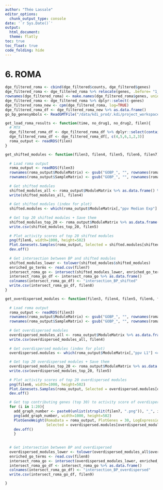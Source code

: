 ```yaml
---
author: "Théo Lassale"
editor_options: 
  chunk_output_type: console
date: '`r Sys.Date()`'
output:
  html_document:
  theme: flatly
toc: true
toc_float: true
code_folding: hide
---
```



# **6. ROMA **{.tabset .tabset-fade .tabset-pills}


```r
dge_filtered_roma <- cbind(dge_filtered$counts, dge_filtered$genes)
dge_filtered_roma <- dge_filtered_roma %>% relocate(genes, .before= "1_MTX1_3h")
rownames(dge_filtered_roma) <- make.names(dge_filtered_roma$genes, unique=TRUE)
dge_filtered_roma <- dge_filtered_roma %>% dplyr::select(-genes)
dge_filtered_roma_new <- cpm(dge_filtered_roma, log=TRUE)
dge_filtered_roma_df <- dge_filtered_roma_new %>% as.data.frame()
go_bp_genesymbols <- ReadGMTFile("/data/kdi_prod/.kdi/project_workspace_0/1929/acl/01.00/go_bp_genesymbol.gmt/")
```


```r
get_load_roma_results <- function(time, no_drug1, no_drug2, filen){
  # MTX
  dge_filtered_roma_df <- dge_filtered_roma_df %>% dplyr::select(contains(time) & !contains(no_drug1) & !contains(no_drug2))
  dge_filtered_roma_df <- dge_filtered_roma_df[, c(4,5,6,1,2,3)]
  roma_output <- readRDS(filen)
}
```

```r
get_shifted_modules <- function(filen3, filen4, filen5, filen6, filen7){
  
  # Load roma output
  roma_output <- readRDS(filen3)
  rownames(roma_output$ModuleMatrix) <- gsub("GOBP_", "", rownames(roma_output$ModuleMatrix))
  rownames(roma_output$SampleMatrix) <- gsub("GOBP_", "", rownames(roma_output$SampleMatrix))
  
  # Get shifted modules
  shifted_modules_all <- roma_output$ModuleMatrix %>% as.data.frame() %>% dplyr::filter(`ppv Median Exp`<= 0.05) %>% rownames_to_column("shifted_modules") %>% dplyr::arrange(`ppv Median Exp`, desc(abs(`Median Exp`)))
  write(shifted_modules_all, filen4)
  
  # Get shifted modules (index for plot)
  shifted.modules <- which(roma_output$ModuleMatrix[,"ppv Median Exp"] <= 0.05)
  
  # Get top 20 shifted modules + Save them
  shifted_modules_top_20 <- roma_output$ModuleMatrix %>% as.data.frame() %>% dplyr::filter(`ppv Median Exp`<= 0.05) %>% rownames_to_column("shifted_modules") %>% dplyr::arrange(`ppv Median Exp`, desc(abs(`Median Exp`))) %>% dplyr::slice(1:20)
  write.csv(shifted_modules_top_20, filen5)
  
  # Plot activity scores of top 20 shifted modules
  png(filen6, width=1000, height=502)
  Plot.Genesets.Samples(roma_output, Selected = shifted.modules[shifted_modules_top_20$shifted_modules], cluster_cols = TRUE)
  dev.off()
  
  # Get intersection between BP and shifted modules
  shifted_modules_lower <- tolower(shifted_modules$shifted_modules)
  enriched_go_terms <- read.csv(filen7)
  intersect_roma_go <- intersect(shifted_modules_lower, enriched_go_terms$Description)
  intersect_roma_go_df <- intersect_roma_go %>% as.data.frame()
  colnames(intersect_roma_go_df) <- "intersection_BP_shifted"
  write.csv(intersect_roma_go_df, filen8)
}
```


```r
get_overdispersed_modules <- function(filen3, filen4, filen5, filen6, filen7, filen8, filen9){
  
  # Load roma output
  roma_output <- readRDS(filen3)
  rownames(roma_output$ModuleMatrix) <- gsub("GOBP_", "", rownames(roma_output$ModuleMatrix))
  rownames(roma_output$SampleMatrix) <- gsub("GOBP_", "", rownames(roma_output$SampleMatrix))
  
  # Get overdispersed modules
  overdispersed_modules_all <- roma_output$ModuleMatrix %>% as.data.frame() %>% dplyr::filter(`ppv L1`<= 0.05 & `ppv Median Exp` > 0.05) %>% rownames_to_column("overdispersed_modules") %>% dplyr::arrange(`ppv L1`, desc(`L1`))
  write.csv(overdispersed_modules_all, filen4)
  
  # Get overdispersed modules (index for plot)
  overdispersed.modules <- which(roma_output$ModuleMatrix[,"ppv L1"] <= 0.05)

  # Get top 20 overdispersed modules + Save them
  overdispersed_modules_top_20 <- roma_output$ModuleMatrix %>% as.data.frame() %>% dplyr::filter(`ppv L1`<= 0.05) %>% rownames_to_column("overdispersed_modules") %>% dplyr::arrange(`ppv L1`, desc(`L1`)) %>% dplyr::slice(1:20)
  write.csv(overdispersed_modules_top_20, filen5)
  
  # Plot activity scores of top 20 overdispersed modules
  png(filen6, width=1000, height=502)
  Plot.Genesets.Samples(roma_output, Selected = overdispersed.modules[overdispersed_modules_top_20$overdispersed_modules], cluster_cols = TRUE)
  dev.off()

  # Get top contributing genes (top 30) to activity score of overdispersed pathways
  for (i in 1:20){
    add_graph_number <- paste0(unlist(strsplit(filen7, ".png")), "_", i, ".png")
    png(add_graph_number, width=1000, height=502)
    PlotGeneWeight(RomaData = roma_output, PlotGenes = 30, LogExpression = FALSE, 
                   Selected = overdispersed.modules[overdispersed_modules_top_20$overdispersed_modules[i]])
    dev.off()
    }
  
  
  # Get intersection between BP and overdispersed
  overdispersed_modules_lower <- tolower(overdispersed_modules_all$overdispersed_modules)
  enriched_go_terms <- read.csv(filen8)
  intersect_roma_go <- intersect(overdispersed_modules_lower, enriched_go_terms$Description)
  intersect_roma_go_df <- intersect_roma_go %>% as.data.frame()
  colnames(intersect_roma_go_df) <- "intersection_BP_overdispersed"
  write.csv(intersect_roma_go_df, filen9)

}
```
